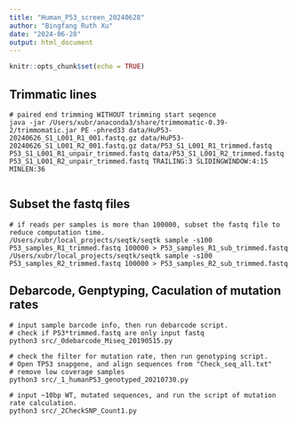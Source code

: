 ```yaml
---
title: "Human_P53_screen_20240628"
author: "Bingfang Ruth Xu"
date: "2024-06-28"
output: html_document
---
```


```r
knitr::opts_chunk$set(echo = TRUE)
```

## Trimmatic lines


```
# paired end trimming WITHOUT trimming start seqence
java -jar /Users/xubr/anaconda3/share/trimmomatic-0.39-2/trimmomatic.jar PE -phred33 data/HuP53-20240626_S1_L001_R1_001.fastq.gz data/HuP53-20240626_S1_L001_R2_001.fastq.gz data/P53_S1_L001_R1_trimmed.fastq P53_S1_L001_R1_unpair_trimmed.fastq data/P53_S1_L001_R2_trimmed.fastq P53_S1_L001_R2_unpair_trimmed.fastq TRAILING:3 SLIDINGWINDOW:4:15 MINLEN:36


```

## Subset the fastq files


```
# if reads per samples is more than 100000, subset the fastq file to reduce computation time.
/Users/xubr/local_projects/seqtk/seqtk sample -s100 P53_samples_R1_trimmed.fastq 100000 > P53_samples_R1_sub_trimmed.fastq
/Users/xubr/local_projects/seqtk/seqtk sample -s100 P53_samples_R2_trimmed.fastq 100000 > P53_samples_R2_sub_trimmed.fastq
```

## Debarcode, Genptyping, Caculation of mutation rates


```
# input sample barcode info, then run debarcode script.
# check if P53*trimmed.fastq are only input fastq
python3 src/_0debarcode_Miseq_20190515.py

# check the filter for mutation rate, then run genotyping script.
# Open TP53 snapgene, and align sequences from "Check_seq_all.txt"
# remove low coverage samples
python3 src/_1_humanP53_genotyped_20210730.py

# input ~10bp WT, mutated sequences, and run the script of mutation rate calculation.
python3 src/_2CheckSNP_Count1.py
```
